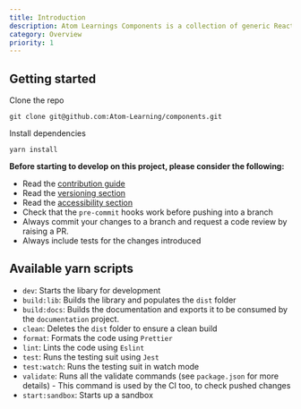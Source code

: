 ```yaml
---
title: Introduction
description: Atom Learnings Components is a collection of generic React components built using stitches, including components that cover layout, content, data collection, media and a host of other UI concerns.
category: Overview
priority: 1
---
```


## Getting started

Clone the repo

```
git clone git@github.com:Atom-Learning/components.git
```

Install dependencies

```
yarn install
```

**Before starting to develop on this project, please consider the following:**

- Read the [contribution guide](/components/contributing)
- Read the [versioning section](/components/versioning)
- Read the [accessibility section](/components/accessibility)
- Check that the `pre-commit` hooks work before pushing into a branch
- Always commit your changes to a branch and request a code review by raising a PR.
- Always include tests for the changes introduced

## Available yarn scripts

- `dev`: Starts the libary for development
- `build:lib`: Builds the library and populates the `dist` folder
- `build:docs`: Builds the documentation and exports it to be consumed by the `documentation` project.
- `clean`: Deletes the `dist` folder to ensure a clean build
- `format`: Formats the code using `Prettier`
- `lint`: Lints the code using `Eslint`
- `test`: Runs the testing suit using `Jest`
- `test:watch`: Runs the testing suit in watch mode
- `validate`: Runs all the validate commands (see `package.json` for more details) - This command is used by the CI too, to check pushed changes
- `start:sandbox`: Starts up a sandbox
